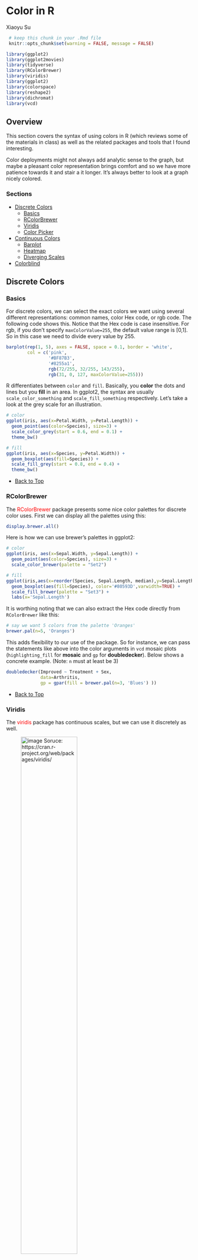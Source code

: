 # Color in R

Xiaoyu Su

```{r, include=FALSE}
 # keep this chunk in your .Rmd file
 knitr::opts_chunk$set(warning = FALSE, message = FALSE)
```

```{r, results="hide"}
library(ggplot2)
library(ggplot2movies)
library(tidyverse)
library(RColorBrewer)
library(viridis)
library(ggplot2)
library(colorspace)
library(reshape2)
library(dichromat)
library(vcd)
```

## Overview
This section covers the syntax of using colors in R (which reviews some of the materials in class) as well as the related packages and tools that I found interesting.   

Color deployments might not always add analytic sense to the graph, but maybe a pleasant color representation brings comfort and so we have more patience towards it and stair a it longer. It's always better to look at a graph nicely colored. 

### Sections 

  - [Discrete Colors](#discrete-colors)
    - [Basics](#basics)
    - [RColorBrewer](#rcolorbrewer)
    - [Viridis](#viridis)
    - [Color Picker](#color-picker)

  - [Continuous Colors](#continuous-colors)
    - [Barplot](#barplot)
    - [Heatmap](#heatmap)
    - [Diverging Scales](#diverging-scales)
  
  - [Colorblind](#colorblind)

## Discrete Colors 


### Basics 
For discrete colors, we can select the exact colors we want using several different representations: common names, color Hex code, or rgb code. The following code shows this. Notice that the Hex code is case insensitive. For rgb, if you don't specify `maxColorValue=255`, the default value range is [0,1]. So in this case we need to divide every value by 255. 

```{r,fig.width=6, fig.height=4,fig.align = "center"}
barplot(rep(1, 5), axes = FALSE, space = 0.1, border = 'white',
        col = c('pink', 
                '#BF87B3', 
                '#8255a1',  
                rgb(72/255, 32/255, 143/255), 
                rgb(31, 0, 127, maxColorValue=255)))
```  

R differentiates between `color` and `fill`. Basically, you **color** the dots and lines but you **fill** in an area. In ggplot2, the syntax are usually `scale_color_something` and `scale_fill_something` respectively. Let's take a look at the grey scale for an illustration.

```{r, fig.show="hold", out.width="50%",fig.height=6}
# color
ggplot(iris, aes(x=Petal.Width, y=Petal.Length)) +
  geom_point(aes(color=Species), size=3) +
  scale_color_grey(start = 0.6, end = 0.1) +
  theme_bw()

# fill
ggplot(iris, aes(x=Species, y=Petal.Width)) +
  geom_boxplot(aes(fill=Species)) + 
  scale_fill_grey(start = 0.8, end = 0.4) +
  theme_bw()
```

- [Back to Top](#sections)

### RColorBrewer
The <span style="color:red">RColorBrewer</span> package presents some nice color palettes for discrete color uses. First we can display all the palettes using this:
```{r,fig.width=8, fig.height=7,fig.align = "center"}
display.brewer.all()
```

Here is how we can use brewer's palettes in ggplot2:
```{r, fig.show="hold", out.width="50%", fig.height=6}
# color
ggplot(iris, aes(x=Sepal.Width, y=Sepal.Length)) + 
  geom_point(aes(color=Species), size=3) +
  scale_color_brewer(palette = "Set2")

# fill
ggplot(iris,aes(x=reorder(Species, Sepal.Length, median),y=Sepal.Length)) + 
  geom_boxplot(aes(fill=Species), color='#80593D',varwidth=TRUE) +
  scale_fill_brewer(palette = "Set3") +
  labs(x='Sepal.Length')
```

It is worthing noting that we can also extract the Hex code directly from `RColorBrewer` like this:
```{r}
# say we want 5 colors from the palette 'Oranges'
brewer.pal(n=5, 'Oranges')
```

This adds flexibility to our use of the package. So for instance, we can pass the statements like above into the color arguments in `vcd` mosaic plots (`highlighting_fill` for **mosaic** and `gp` for **doubledecker**). Below shows a concrete example. 
(Note: `n` must at least be 3)

```{r, message=FALSE, fig.width=8, fig.height=4.5, fig.align = "center"}
doubledecker(Improved ~ Treatment + Sex, 
             data=Arthritis, 
             gp = gpar(fill = brewer.pal(n=3, 'Blues') ))
```

- [Back to Top](#sections)


### Viridis

The <span style="color:red">viridis</span> package has continuous scales, but we can use it discretely as well.

<p align="center">
![image Soruce: https://cran.r-project.org/web/packages/viridis/](resources/color_in_r/palette_viridis.png){width=60%}
</p>

We can pass in the `discrete=TRUE` argument to make it work. In addition, we can choose the palette by adding `options=palette_name`. 

```{r,fig.width=6, fig.height=4.5, fig.align = "center"}
ggplot(iris, aes(x=Petal.Length, y=Petal.Width)) +
  geom_point(aes(color=Species), size=3) +
  scale_color_viridis(discrete = TRUE, option='plasma') +
  theme_bw()
```

- [Back to Top](#sections)

###  Color Picker

But what if we see a color combination we would like to use without knowing its code or name? Here is a way to meet our demands. Simply take a screenshot and upload the image to this website https://imagecolorpicker.com/, and we can retrieve the color Hex code and rgb code easily by just scrolling over the desired pixel.

![image Soruce: https://imagecolorpicker.com/](resources/color_in_r/color_picker.png)

Thus it is easy to extract the colors we want. I picked two kinds of red from the picture above, `#f1beb6` and `#e48173`, and colored a histogram with them.

```{r,fig.width=8, fig.height=4.5, fig.align = "center"}
movies <- filter(movies, length < 250)

ggplot(data=movies, aes(length)) +
     geom_histogram(aes(y=..density..),  fill="#f1beb6", col='#e48173', binwidth = 2)
```

- [Back to Top](#sections)

## Continuous Colors 

For continuous scale, we cannot use the <span style="color:red">RColorBrewer</span> package directly since it only has discrete palettes. But in general, continuous scales has these `low` and `high` arguments where you can pass in discrete colors and generate a continuous scale between them. For the syntax, typically, we can use something like `scale_fill_gradient`.

### Barplot

We might want to color a bar chart depending on the frequency or count. Beware the way we choose the colors so that the chart doesn't look perceptually non-uniform (or simply too ugly).  To create a perceptually uniformed barplot, we can do the following:

```{r,fig.width=8, fig.height=4.5, fig.align = "center"}
# create a artifical dataframe
df <- data.frame(x=c('A','B','C','D','E','F','G'), count=c(2,10,14,16,20,15,8))

ggplot(df, aes(x=x, y=count)) + geom_col(aes(fill=count)) + scale_fill_gradient(low='#141f33',high='#5f99f3')
```

To make a continuous scale out of the  <span style="color:red">RColorBrewer</span> package, we can use a function called `colorRampPalette`. Then upon coloring, we need to specify `scale_fill_manual` instead. (Note: need to convert `y` to factors)

```{r,fig.width=8, fig.height=4.5, fig.align = "center"}
discrete_colors <- brewer.pal(3, 'Greens')
continuous_palette <- colorRampPalette(discrete_colors)

ggplot(df, aes(x=x, y=count)) + 
  geom_col(aes(fill=as.factor(count))) +
  labs(fill ="count") + 
  scale_fill_manual(values=continuous_palette(7))
```

- [Back to Top](#sections)

### Heatmap

Some colored heatmaps could look more enjoyable and clearer than others. We could still use the `scale_fill_gradient` for these plots, but we can try `scale_fill_continuous` as well. There are also packages like <span style="color:red">colorspace</span> that does similar things. Feel free to explore these options. 

```{r, message=FALSE, fig.show="hold", out.width="50%",fig.height=6}
ggplot(faithfuld, aes(waiting, eruptions, fill = density)) +
  geom_tile() + scale_fill_continuous(type='viridis')

# using the colorspace package
ggplot(faithfuld, aes(waiting, eruptions, fill = density)) +
  geom_tile() + scale_fill_continuous_sequential(palette = "Blues")
```

Here is another one.

```{r,fig.width=8, fig.height=4.5, fig.align = "center", message=F, warning=F}
library(reshape2)

# normalize the data 
normalized_mtcars <- as.data.frame(apply(mtcars[, 3:7], 2, function(x) (x - min(x))/(max(x)-min(x))))

# melt the dataframe 
melt_mtcars <- melt(normalized_mtcars)
melt_mtcars$car <- rep(row.names(mtcars), 5)

# plot
ggplot(melt_mtcars, aes(variable, car)) +
    geom_tile(aes(fill = value), colour = "#f1beb6", width = 1, size=0.5, height=1) +
    scale_fill_gradient(low = "white", high = "red")

```

- [Back to Top](#sections)

### Diverging Scales  
A diverging color scale creates a gradient between three different colors, allowing you to easily identify low, middle, and high values within your data. Here is an example with ggplot2. 

```{r,fig.width=8, fig.height=4.5, fig.align = "center"}
# generate some data 
df1 <- data.frame(
    x = runif(100)-0.5, # 100 uniformly distributed random values
    y = runif(100), # 100 uniformly distributed random values
    z1 = rnorm(100)-0.5 # 100 normally distributed random values
)
df2 <- data.frame(
    x = runif(100)+0.5, # 100 uniformly distributed random values
    y = runif(100),     # 100 uniformly distributed random values
    z1 = rnorm(100)+0.5 # 100 normally distributed random values
)
df <- rbind(df1, df2)

# plot 
ggplot(df, aes(x, y)) +
  geom_point(aes(colour = z1), size=3) +
  scale_color_gradient2(low = 'blue', mid = 'white', high = 'red')
```

- [Back to Top](#sections)

### ColorBlind

In class we talked about the `ggthemes::scale_color_colorblind` method. Here are some other approaches. The <span style="color:red">RColorBrewer</span> package we used before has a selection of `colorblindFriendly` choices.
```{r,fig.width=8, fig.height=7,fig.align = "center"}
display.brewer.all(colorblindFriendly = TRUE)
```

The <span style="color:red">dichromat</span> package provides color schemes to suit the needs of color blind users. This is how the color palettes look like:

<p align="center">
![image Soruce: https://stat545.com/colors.html](resources/color_in_r/dichromat.png){width=65%}
</p>

Here is how you can extract the colors from the package:
```{r, message=FALSE, warning=FALSE}
colorschemes$BrowntoBlue.12
```

- [Back to Top](#sections)

## Resources

* Color Picker Website, "https://imagecolorpicker.com/"
* [viridis](https://cran.r-project.org/web/packages/viridis/vignettes/intro-to-viridis.html){target="_blank"} package introduction
* R Documentation of the [RColorBrewer](https://www.rdocumentation.org/packages/RColorBrewer/versions/1.1-2/topics/RColorBrewer){target="_blank"}    package.
* The [colorspace](https://cran.r-project.org/web/packages/colorspace/index.html){target="_blank"} package on CRAN.
* [Color Tutorial](https://stat545.com/colors.html){target="_blank"} from [stat545.com](https://stat545.com/colors.html)
* ["Top R Color Palettes to Know For Great Data Visualization"](https://www.datanovia.com/en/blog/top-r-color-palettes-to-know-for-great-data-visualization/){target="_blank"} from [datanovia.com](https://www.datanovia.com/en/){target="_blank"}.
